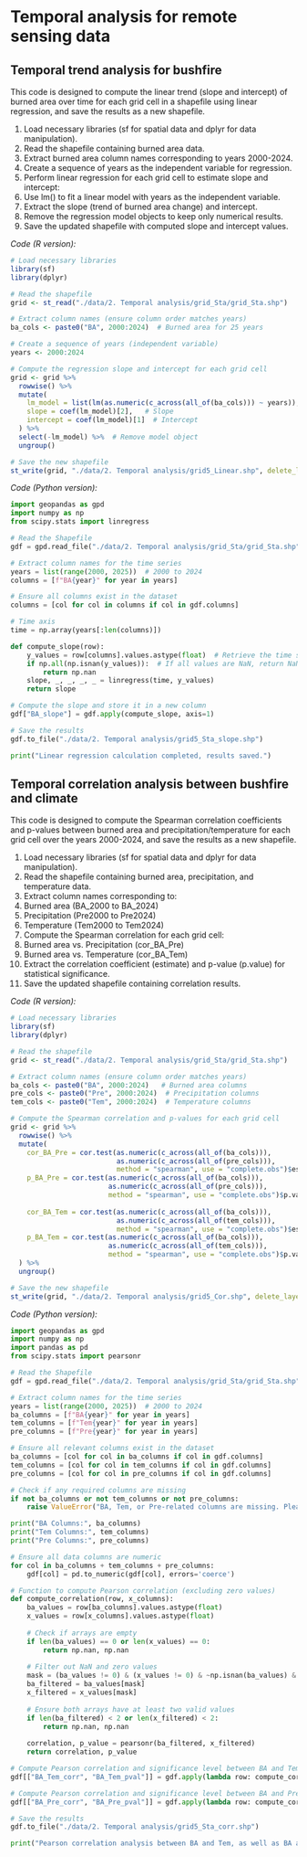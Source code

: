 # Temporal analysis for remote sensing data

## Temporal trend analysis for bushfire

::: {.callout-tip title="Aim"}
This code is designed to compute the linear trend (slope and intercept) of burned area over time for each grid cell in a shapefile using linear regression, and save the results as a new shapefile.
:::

::: {.callout-caution title="Description of steps"}
1.	Load necessary libraries (sf for spatial data and dplyr for data manipulation).
2.	Read the shapefile containing burned area data.
3.	Extract burned area column names corresponding to years 2000-2024.
4.	Create a sequence of years as the independent variable for regression.
5.	Perform linear regression for each grid cell to estimate slope and intercept:
6.	Use lm() to fit a linear model with years as the independent variable.
7.	Extract the slope (trend of burned area change) and intercept.
8.	Remove the regression model objects to keep only numerical results.
9.	Save the updated shapefile with computed slope and intercept values.
:::

*Code (R version):*

```r
# Load necessary libraries
library(sf)
library(dplyr)

# Read the shapefile
grid <- st_read("./data/2. Temporal analysis/grid_Sta/grid_Sta.shp")

# Extract column names (ensure column order matches years)
ba_cols <- paste0("BA", 2000:2024)  # Burned area for 25 years

# Create a sequence of years (independent variable)
years <- 2000:2024

# Compute the regression slope and intercept for each grid cell
grid <- grid %>%
  rowwise() %>%
  mutate(
    lm_model = list(lm(as.numeric(c_across(all_of(ba_cols))) ~ years)),  # Linear regression
    slope = coef(lm_model)[2],   # Slope
    intercept = coef(lm_model)[1]  # Intercept
  ) %>%
  select(-lm_model) %>%  # Remove model object
  ungroup()

# Save the new shapefile
st_write(grid, "./data/2. Temporal analysis/grid5_Linear.shp", delete_layer = TRUE)
```

*Code (Python version):*

```python
import geopandas as gpd
import numpy as np
from scipy.stats import linregress

# Read the Shapefile
gdf = gpd.read_file("./data/2. Temporal analysis/grid_Sta/grid_Sta.shp")

# Extract column names for the time series
years = list(range(2000, 2025))  # 2000 to 2024
columns = [f"BA{year}" for year in years]

# Ensure all columns exist in the dataset
columns = [col for col in columns if col in gdf.columns]

# Time axis
time = np.array(years[:len(columns)])

def compute_slope(row):
    y_values = row[columns].values.astype(float)  # Retrieve the time series data for the pixel
    if np.all(np.isnan(y_values)):  # If all values are NaN, return NaN
        return np.nan
    slope, _, _, _, _ = linregress(time, y_values)
    return slope

# Compute the slope and store it in a new column
gdf["BA_slope"] = gdf.apply(compute_slope, axis=1)

# Save the results
gdf.to_file("./data/2. Temporal analysis/grid5_Sta_slope.shp")

print("Linear regression calculation completed, results saved.")
```

## Temporal correlation analysis between bushfire and climate

::: {.callout-tip title="Aim"}
This code is designed to compute the Spearman correlation coefficients and p-values between burned area and precipitation/temperature for each grid cell over the years 2000-2024, and save the results as a new shapefile.
:::

::: {.callout-caution title="Description of steps"}
1.	Load necessary libraries (sf for spatial data and dplyr for data manipulation).
2.	Read the shapefile containing burned area, precipitation, and temperature data.
3.	Extract column names corresponding to:
4.	Burned area (BA_2000 to BA_2024)
5.	Precipitation (Pre2000 to Pre2024)
6.	Temperature (Tem2000 to Tem2024)
7.	Compute the Spearman correlation for each grid cell:
8.	Burned area vs. Precipitation (cor_BA_Pre)
9.	Burned area vs. Temperature (cor_BA_Tem)
10.	Extract the correlation coefficient (estimate) and p-value (p.value) for statistical significance.
11.	Save the updated shapefile containing correlation results.
:::

*Code (R version):*

```r
# Load necessary libraries
library(sf)
library(dplyr)

# Read the shapefile
grid <- st_read("./data/2. Temporal analysis/grid_Sta/grid_Sta.shp")

# Extract column names (ensure column order matches years)
ba_cols <- paste0("BA", 2000:2024)   # Burned area columns
pre_cols <- paste0("Pre", 2000:2024)  # Precipitation columns
tem_cols <- paste0("Tem", 2000:2024)  # Temperature columns

# Compute the Spearman correlation and p-values for each grid cell
grid <- grid %>%
  rowwise() %>%
  mutate(
    cor_BA_Pre = cor.test(as.numeric(c_across(all_of(ba_cols))), 
                          as.numeric(c_across(all_of(pre_cols))), 
                          method = "spearman", use = "complete.obs")$estimate,
    p_BA_Pre = cor.test(as.numeric(c_across(all_of(ba_cols))), 
                        as.numeric(c_across(all_of(pre_cols))), 
                        method = "spearman", use = "complete.obs")$p.value,
    
    cor_BA_Tem = cor.test(as.numeric(c_across(all_of(ba_cols))), 
                          as.numeric(c_across(all_of(tem_cols))), 
                          method = "spearman", use = "complete.obs")$estimate,
    p_BA_Tem = cor.test(as.numeric(c_across(all_of(ba_cols))), 
                        as.numeric(c_across(all_of(tem_cols))), 
                        method = "spearman", use = "complete.obs")$p.value
  ) %>%
  ungroup()

# Save the new shapefile
st_write(grid, "./data/2. Temporal analysis/grid5_Cor.shp", delete_layer = TRUE)
```

*Code (Python version):*

```python
import geopandas as gpd
import numpy as np
import pandas as pd
from scipy.stats import pearsonr

# Read the Shapefile
gdf = gpd.read_file("./data/2. Temporal analysis/grid_Sta/grid_Sta.shp")

# Extract column names for the time series
years = list(range(2000, 2025))  # 2000 to 2024
ba_columns = [f"BA{year}" for year in years]
tem_columns = [f"Tem{year}" for year in years]
pre_columns = [f"Pre{year}" for year in years]

# Ensure all relevant columns exist in the dataset
ba_columns = [col for col in ba_columns if col in gdf.columns]
tem_columns = [col for col in tem_columns if col in gdf.columns]
pre_columns = [col for col in pre_columns if col in gdf.columns]

# Check if any required columns are missing
if not ba_columns or not tem_columns or not pre_columns:
    raise ValueError("BA, Tem, or Pre-related columns are missing. Please check the data file.")

print("BA Columns:", ba_columns)
print("Tem Columns:", tem_columns)
print("Pre Columns:", pre_columns)

# Ensure all data columns are numeric
for col in ba_columns + tem_columns + pre_columns:
    gdf[col] = pd.to_numeric(gdf[col], errors='coerce')

# Function to compute Pearson correlation (excluding zero values)
def compute_correlation(row, x_columns):
    ba_values = row[ba_columns].values.astype(float)
    x_values = row[x_columns].values.astype(float)
    
    # Check if arrays are empty
    if len(ba_values) == 0 or len(x_values) == 0:
        return np.nan, np.nan
    
    # Filter out NaN and zero values
    mask = (ba_values != 0) & (x_values != 0) & ~np.isnan(ba_values) & ~np.isnan(x_values)
    ba_filtered = ba_values[mask]
    x_filtered = x_values[mask]
    
    # Ensure both arrays have at least two valid values
    if len(ba_filtered) < 2 or len(x_filtered) < 2:
        return np.nan, np.nan
    
    correlation, p_value = pearsonr(ba_filtered, x_filtered)
    return correlation, p_value

# Compute Pearson correlation and significance level between BA and Tem
gdf[["BA_Tem_corr", "BA_Tem_pval"]] = gdf.apply(lambda row: compute_correlation(row, tem_columns), axis=1, result_type='expand')

# Compute Pearson correlation and significance level between BA and Pre
gdf[["BA_Pre_corr", "BA_Pre_pval"]] = gdf.apply(lambda row: compute_correlation(row, pre_columns), axis=1, result_type='expand')

# Save the results
gdf.to_file("./data/2. Temporal analysis/grid5_Sta_corr.shp")

print("Pearson correlation analysis between BA and Tem, as well as BA and Pre, has been completed (excluding zero values). Results saved.")
```


